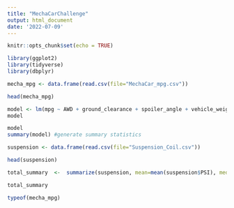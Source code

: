 ```yaml
---
title: "MechaCarChallenge"
output: html_document
date: '2022-07-09'
---
```


```r
knitr::opts_chunk$set(echo = TRUE)
```


```r
library(ggplot2)
library(tidyverse)
library(dbplyr)
```


```r
mecha_mpg <- data.frame(read.csv(file="MechaCar_mpg.csv"))
```

```r
head(mecha_mpg)
```

```r
model <- lm(mpg ~ AWD + ground_clearance + spoiler_angle + vehicle_weight + vehicle_length,data=mecha_mpg) #generate multiple linear regression model
model
```

```r
model
summary(model) #generate summary statistics
```
```r
suspension <- data.frame(read.csv(file="Suspension_Coil.csv"))
```

```r
head(suspension)
```

```r

total_summary  <-  summarize(suspension, mean=mean(suspension$PSI), median=median(suspension$PSI), variance=var(suspension$PSI), SD=sd(suspension$PSI))

total_summary
```

```r
typeof(mecha_mpg)
```

```r

```